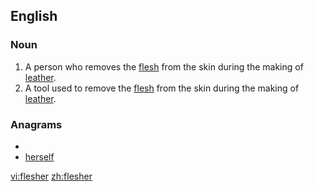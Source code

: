 ==English==

===Noun===
{{en-noun}}

# A person who removes the [[flesh]] from the skin during the making of [[leather]].
# A tool used to remove the [[flesh]] from the skin during the making of [[leather]].

===Anagrams===
* {{alphagram|eefhlrs}}
* [[herself#English|herself]]


[[vi:flesher]]
[[zh:flesher]]